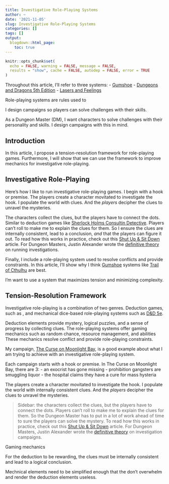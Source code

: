 ```yaml
---
title: Investigative Role-Playing Systems
author: ~
date: '2021-11-05'
slug: Investigative Role-Playing Systems
categories: []
tags: []
output:
  blogdown::html_page:
    toc: true
---
```


```r
knitr::opts_chunk$set(
  echo = FALSE, warning = FALSE, message = FALSE,
  results = "show", cache = FALSE, autodep = FALSE, error = TRUE
)
```




Throughout this article, I'll refer to three systems:
- [Gumshoe](https://pelgranepress.com/2018/02/14/gumshoe/)
- [Dungeons and Dragons 5th Edition](https://roll20.net/compendium/dnd5e/BookIndex)
- [Lasers and Feelings](http://www.onesevendesign.com/laserfeelings/)




Role-playing systems are rules used to





I design campaigns so players can solve challenges with their skills.

As a Dungeon Master (DM), I want characters to solve challenges with their personality and skills.
I design campaigns with this in mind.



## Introduction

In this article, I propose a tension-resolution framework for role-playing games.
Furthermore, I will show that we can use the framework to improve mechanics for
investigative role-playing.

## Investigative Role-Playing

Here's how I like to run investigative role-playing games. I begin with a hook or premise.
The players create a character movitated to investigate the hook.
I populate the world with clues. And the *players* decipher the
clues to unravel the mysteries.

The characters collect the clues, but the players have to connect the dots.
Similar to deduction games like [Sherlock Holms Consultin Detective](https://boardgamegeek.com/boardgame/2511/sherlock-holmes-consulting-detective-thames-murder).
Players can't roll to make me to explain the clues for them. So I ensure the clues
are internally consistent, lead to a conclusion, *and* that the players can figure it out.
To read how this works in practice, check out this [Shut Up & Sit Down](https://www.shutupandsitdown.com/rpg-review-trail-of-cthulhu/)
article. For Dungeon Masters, Justin Alexander wrote the
[definitive theory](https://thealexandrian.net/wordpress/7949/roleplaying-games/node-based-scenario-design-part-1-the-plotted-approach)
on running investigations.

Finally, I include a role-playing system used to resolve conflicts and provide constraints.
In this article, I'll show why I think [Gumshoe](https://pelgranepress.com/2018/02/14/gumshoe/) systems
like [Trail of Cthulhu](https://pelgranepress.com/product/trail-of-cthulhu/) are best.

I'm want to use a system that maximizes tension and minimizing complexity.



## Tension-Resolution Framework







Investigative role-playing is a combination of two genres.
Deduction games, such as ,
and mechanical dice-based role-playing systems such as [D&D 5e](https://roll20.net/compendium/dnd5e/BookIndex).

Deduction elements provide mystery, logical puzzles, and a sense of progress by collecting clues.
The role-playing systems offer gaming mechanics such as random chance, resource management, and abilities
These mechanics resolve conflict and provide role-playing constraints.

My campaign, [The Curse on Moonlight Bay](https://docs.google.com/document/d/15MvkKUkErnCAqWb7d8IaEQ8uJMS_XocKlCmDPT_sZzE/edit?usp=sharing),
is a good example about what I am trying to achieve with an investigative role-playing system.

Each campaign starts with a hook or premise. In The Curse on Moonlight Bay, there are 3:
- an exocrist has gone missing
- prohibition gangsters are smuggling liquor
- the hospital claims they have a cure for mass hysteria

The players create a character movitated to investigate the hook.
I populate the world with internally consistent clues. And the *players* decipher the
clues to unravel the mysteries.

> Sidebar: the characters collect the clues, but the players have to connect the dots.
Players can't roll to make me to explain the clues for them. So the Dungeon Master
has to put in a lot of work ahead of time to sure the players can solve the mystery.
To read how this works in practice, check out this [Shut Up & Sit Down](https://www.shutupandsitdown.com/rpg-review-trail-of-cthulhu/)
article. For Dungeon Masters, Justin Alexander wrote the
[definitive theory](https://thealexandrian.net/wordpress/7949/roleplaying-games/node-based-scenario-design-part-1-the-plotted-approach) on investigation campaigns.

Gaming mechanics





For the deduction to be rewarding, the clues must be internally consistent and lead to a logical conclusion.



Mechnical elements need to be simplified enough that the don't overwhelm and render
the deduction elements useless.
